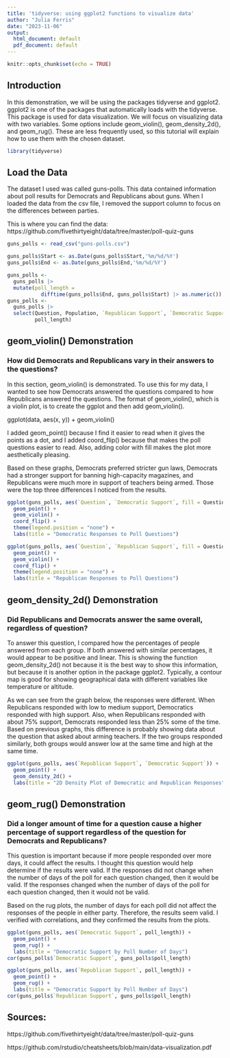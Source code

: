 ---
title: 'tidyverse: using ggplot2 functions to visualize data'
author: "Julia Ferris"
date: "2023-11-06"
output:
  html_document: default
  pdf_document: default
---

```{r setup, include=FALSE}
knitr::opts_chunk$set(echo = TRUE)
```

## Introduction

In this demonstration, we will be using the packages tidyverse and ggplot2. ggplot2 is one of the packages that automatically loads with the tidyverse. This package is used for data visualization. We will focus on visualizing data with two variables. Some options include geom_violin(), geom_density_2d(), and geom_rug(). These are less frequently used, so this tutorial will explain how to use them with the chosen dataset. 

```{r load-packages}
library(tidyverse)
```

## Load the Data

The dataset I used was called guns-polls. This data contained information about poll results for Democrats and Republicans about guns. When I loaded the data from the csv file, I removed the support column to focus on the differences between parties.

This is where you can find the data: https://github.com/fivethirtyeight/data/tree/master/poll-quiz-guns

```{r pressure, echo=FALSE}
guns_polls <- read_csv("guns-polls.csv")

guns_polls$Start <- as.Date(guns_polls$Start,'%m/%d/%Y')
guns_polls$End <- as.Date(guns_polls$End,'%m/%d/%Y')

guns_polls <-
  guns_polls |>
  mutate(poll_length = 
           difftime(guns_polls$End, guns_polls$Start) |> as.numeric())
guns_polls <-
  guns_polls |>
  select(Question, Population, `Republican Support`, `Democratic Support`,
         poll_length)
```

## geom_violin() Demonstration
### How did Democrats and Republicans vary in their answers to the questions?

In this section, geom_violin() is demonstrated. To use this for my data, I wanted to see how Democrats answered the questions compared to how Republicans answered the questions. The format of geom_violin(), which is a violin plot, is to create the ggplot and then add geom_violin().

ggplot(data, aes(x, y)) + geom_violin()

I added geom_point() because I find it easier to read when it gives the points as a dot, and I added coord_flip() because that makes the poll questions easier to read. Also, adding color with fill makes the plot more aesthetically pleasing.

Based on these graphs, Democrats preferred stricter gun laws, Democrats had a stronger support for banning high-capacity magazines, and Republicans were much more in support of teachers being armed. Those were the top three differences I noticed from the results.

```{r}
ggplot(guns_polls, aes(`Question`, `Democratic Support`, fill = Question)) +
  geom_point() + 
  geom_violin() + 
  coord_flip() +
  theme(legend.position = "none") +
  labs(title = "Democratic Responses to Poll Questions")

ggplot(guns_polls, aes(`Question`, `Republican Support`, fill = Question)) + geom_point() +
  geom_point() +
  geom_violin() + 
  coord_flip() +
  theme(legend.position = "none") +
  labs(title = "Republican Responses to Poll Questions")

```


## geom_density_2d() Demonstration
### Did Republicans and Democrats answer the same overall, regardless of question?

To answer this question, I compared how the percentages of people answered from each group. If both answered with similar percentages, it would appear to be positive and linear. This is showing the function geom_density_2d() not because it is the best way to show this information, but because it is another option in the package ggplot2. Typically, a contour map is good for showing geographical data with different variables like temperature or altitude.

As we can see from the graph below, the responses were different. When Republicans responded with low to medium support, Democratics responded with high support. Also, when Republicans responded with about 75% support, Democrats responded less than 25% some of the time. Based on previous graphs, this difference is probably showing data about the question that asked about arming teachers. If the two groups responded similarly, both groups would answer low at the same time and high at the same time.


```{r}
ggplot(guns_polls, aes(`Republican Support`, `Democratic Support`)) + 
  geom_point() + 
  geom_density_2d() +
  labs(title = "2D Density Plot of Democratic and Republican Responses")
```


## geom_rug() Demonstration
### Did a longer amount of time for a question cause a higher percentage of support regardless of the question for Democrats and Republicans?

This question is important because if more people responded over more days, it could affect the results. I thought this question would help determine if the results were valid. If the responses did not change when the number of days of the poll for each question changed, then it would be valid. If the responses changed when the number of days of the poll for each question changed, then it would not be valid.

Based on the rug plots, the number of days for each poll did not affect the responses of the people in either party. Therefore, the results seem valid. I verified with correlations, and they confirmed the results from the plots.

```{r}
ggplot(guns_polls, aes(`Democratic Support`, poll_length)) +
  geom_point() +
  geom_rug() +
  labs(title = "Democratic Support by Poll Number of Days")
cor(guns_polls$`Democratic Support`, guns_polls$poll_length)

ggplot(guns_polls, aes(`Republican Support`, poll_length)) +
  geom_point() +
  geom_rug() +
  labs(title = "Democratic Support by Poll Number of Days")
cor(guns_polls$`Republican Support`, guns_polls$poll_length)
```


## Sources:

https://github.com/fivethirtyeight/data/tree/master/poll-quiz-guns

https://github.com/rstudio/cheatsheets/blob/main/data-visualization.pdf
